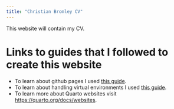 ```yaml
---
title: "Christian Bromley CV"
---
```


This website will contain my CV.


# Links to guides that I followed to create this website
* To learn about github pages I used [this guide](https://quarto.org/docs/publishing/github-pages.html). 
* To learn about handling virtual environments I used [this guide](https://quarto.org/docs/projects/virtual-environments.html). 
* To learn more about Quarto websites visit <https://quarto.org/docs/websites>. 

